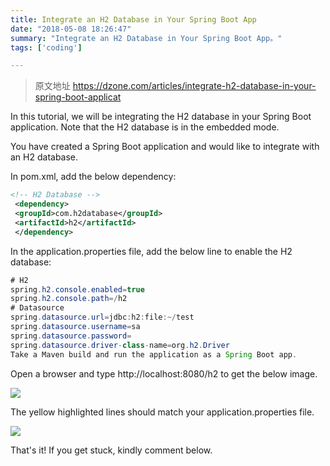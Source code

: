 ```yaml
---
title: Integrate an H2 Database in Your Spring Boot App
date: "2018-05-08 18:26:47"
summary: "Integrate an H2 Database in Your Spring Boot App。"
tags: ['coding']

---
```


> 原文地址 https://dzone.com/articles/integrate-h2-database-in-your-spring-boot-applicat

In this tutorial, we will be integrating the H2 database in your Spring Boot application. Note that the H2 database is in the embedded mode.

You have created a Spring Boot application and would like to integrate with an H2 database.

In pom.xml, add the below dependency:

```xml
<!-- H2 Database -->
 <dependency>
 <groupId>com.h2database</groupId>
 <artifactId>h2</artifactId>
 </dependency>
```

In the application.properties file, add the below line to enable the H2 database:

```java
# H2
spring.h2.console.enabled=true
spring.h2.console.path=/h2
# Datasource
spring.datasource.url=jdbc:h2:file:~/test
spring.datasource.username=sa
spring.datasource.password=
spring.datasource.driver-class-name=org.h2.Driver
Take a Maven build and run the application as a Spring Boot app.
```

Open a browser and type http://localhost:8080/h2 to get the below image.

![](https://raw.githubusercontent.com/jasonyang86/nocoder/master/data/images/201805/h2databasejosepraveen1.png)

The yellow highlighted lines should match your application.properties file.

![](https://raw.githubusercontent.com/jasonyang86/nocoder/master/data/images/201805/h2databasejosepraveen11.png)

That's it! If you get stuck, kindly comment below.